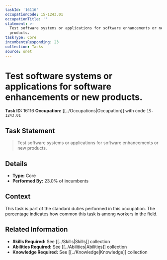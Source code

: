 ```yaml
---
taskId: '16116'
occupationCode: 15-1243.01
occupationTitle: ''
statement: >-
  Test software systems or applications for software enhancements or new
  products.
taskType: Core
incumbentsResponding: 23
collection: Tasks
source: onet
---
```

# Test software systems or applications for software enhancements or new products.

**Task ID:** 16116
**Occupation:** [[../Occupations|Occupation]] with code `15-1243.01`

## Task Statement

> Test software systems or applications for software enhancements or new products.

## Details

- **Type:** Core
- **Performed By:** 23.0% of incumbents

## Context

This task is part of the standard duties performed in this occupation. The percentage indicates how common this task is among workers in the field.

## Related Information

- **Skills Required:** See [[../Skills|Skills]] collection
- **Abilities Required:** See [[../Abilities|Abilities]] collection
- **Knowledge Required:** See [[../Knowledge|Knowledge]] collection
